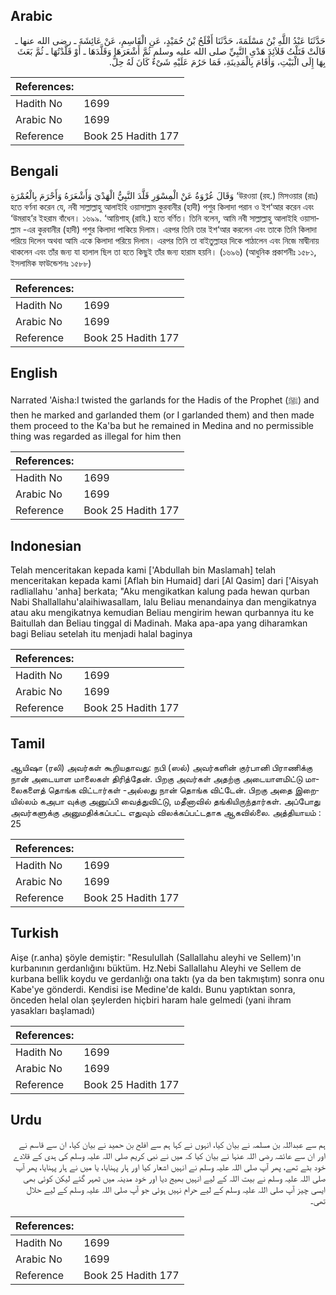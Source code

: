 ## Arabic


<div dir="rtl" lang="ar" style={{fontSize:'larger',backgroundColor:'#f8f9fa',padding:20}}>
حَدَّثَنَا عَبْدُ اللَّهِ بْنُ مَسْلَمَةَ، حَدَّثَنَا أَفْلَحُ بْنُ حُمَيْدٍ، عَنِ الْقَاسِمِ، عَنْ عَائِشَةَ ـ رضى الله عنها ـ قَالَتْ فَتَلْتُ قَلاَئِدَ هَدْىِ النَّبِيِّ صلى الله عليه وسلم ثُمَّ أَشْعَرَهَا وَقَلَّدَهَا ـ أَوْ قَلَّدْتُهَا ـ ثُمَّ بَعَثَ بِهَا إِلَى الْبَيْتِ، وَأَقَامَ بِالْمَدِينَةِ، فَمَا حَرُمَ عَلَيْهِ شَىْءٌ كَانَ لَهُ حِلٌّ‏.‏
</div>
<div style={{backgroundColor:'#f8f9fa',padding:20, marginBottom: 10}}><table> <thead> <tr> <th>References:</th> <th></th> </tr> </thead> <tbody><tr><td>Hadith No</td><td>1699</td></tr><tr><td>Arabic No</td><td>1699</td></tr><tr><td>Reference</td><td>Book 25 Hadith 177</td></tr></tbody></table></div>

## Bengali


<div dir="ltr" lang="bn" style={{fontSize:'larger',backgroundColor:'#f8f9fa',padding:20}}>
وَقَالَ عُرْوَةُ عَنْ الْمِسْوَرِ قَلَّدَ النَّبِيُّ الْهَدْيَ وَأَشْعَرَهُ وَأَحْرَمَ بِالْعُمْرَةِ ‘উরওয়া (রহ.) মিসওয়ার (রাঃ) হতে বর্ণনা করেন যে, নবী সাল্লাল্লাহু আলাইহি ওয়াসাল্লাম কুরবানীর (হাদী) পশুর কিলাদা পরান ও ইশ‘আর করেন এবং ‘উমরাহ’র ইহরাম বাঁধেন। ১৬৯৯. ‘আয়িশাহ্ (রাযি.) হতে বর্ণিত। তিনি বলেন, আমি নবী সাল্লাল্লাহু আলাইহি ওয়াসাল্লাম -এর কুরবানীর (হাদী) পশুর কিলাদা পাকিয়ে দিলাম। এরপর তিনি তার ইশ‘আর করলেন এবং তাকে তিনি কিলাদা পরিয়ে দিলেন অথবা আমি একে কিলাদা পরিয়ে দিলাম। এরপর তিনি তা বাইতুল্লাহর দিকে পাঠালেন এবং নিজে মাদ্বীনায় থাকলেন এবং তাঁর জন্য যা হালাল ছিল তা হতে কিছুই তাঁর জন্য হারাম হয়নি। (১৬৯৬) (আধুনিক প্রকাশনীঃ ১৫৮১, ইসলামিক ফাউন্ডেশনঃ ১৫৮৮)
</div>
<div style={{backgroundColor:'#f8f9fa',padding:20, marginBottom: 10}}><table> <thead> <tr> <th>References:</th> <th></th> </tr> </thead> <tbody><tr><td>Hadith No</td><td>1699</td></tr><tr><td>Arabic No</td><td>1699</td></tr><tr><td>Reference</td><td>Book 25 Hadith 177</td></tr></tbody></table></div>

## English


<div dir="ltr" lang="en" style={{fontSize:'larger',backgroundColor:'#f8f9fa',padding:20}}>
Narrated 'Aisha:I twisted the garlands for the Hadis of the Prophet (ﷺ) and then he marked and garlanded them (or I garlanded them) and then made them proceed to the Ka'ba but he remained in Medina and no permissible thing was regarded as illegal for him then
</div>
<div style={{backgroundColor:'#f8f9fa',padding:20, marginBottom: 10}}><table> <thead> <tr> <th>References:</th> <th></th> </tr> </thead> <tbody><tr><td>Hadith No</td><td>1699</td></tr><tr><td>Arabic No</td><td>1699</td></tr><tr><td>Reference</td><td>Book 25 Hadith 177</td></tr></tbody></table></div>

## Indonesian


<div dir="ltr" lang="id" style={{fontSize:'larger',backgroundColor:'#f8f9fa',padding:20}}>
Telah menceritakan kepada kami ['Abdullah bin Maslamah] telah menceritakan kepada kami [Aflah bin Humaid] dari [Al Qasim] dari ['Aisyah radliallahu 'anha] berkata; "Aku mengikatkan kalung pada hewan qurban Nabi Shallallahu'alaihiwasallam, lalu Beliau menandainya dan mengikatnya atau aku mengikatnya kemudian Beliau mengirim hewan qurbannya itu ke Baitullah dan Beliau tinggal di Madinah. Maka apa-apa yang diharamkan bagi Beliau setelah itu menjadi halal baginya
</div>
<div style={{backgroundColor:'#f8f9fa',padding:20, marginBottom: 10}}><table> <thead> <tr> <th>References:</th> <th></th> </tr> </thead> <tbody><tr><td>Hadith No</td><td>1699</td></tr><tr><td>Arabic No</td><td>1699</td></tr><tr><td>Reference</td><td>Book 25 Hadith 177</td></tr></tbody></table></div>

## Tamil


<div dir="ltr" lang="ta" style={{fontSize:'larger',backgroundColor:'#f8f9fa',padding:20}}>
ஆயிஷா (ரலி) அவர்கள் கூறியதாவது: நபி (ஸல்) அவர்களின் குர்பானி பிராணிக்கு நான் அடையாள மாலைகள் திரித்தேன். பிறகு அவர்கள் அதற்கு அடையாளமிட்டு மாலைகளைத் தொங்க விட்டார்கள் -அல்லது நான் தொங்க விட்டேன். பிறகு அதை இறையில்லம் கஅபா வுக்கு அனுப்பி வைத்துவிட்டு, மதீனாவில் தங்கியிருந்தார்கள். அப்போது அவர்களுக்கு அனுமதிக்கப்பட்ட எதுவும் விலக்கப்பட்டதாக ஆகவில்லை. அத்தியாயம் : 25
</div>
<div style={{backgroundColor:'#f8f9fa',padding:20, marginBottom: 10}}><table> <thead> <tr> <th>References:</th> <th></th> </tr> </thead> <tbody><tr><td>Hadith No</td><td>1699</td></tr><tr><td>Arabic No</td><td>1699</td></tr><tr><td>Reference</td><td>Book 25 Hadith 177</td></tr></tbody></table></div>

## Turkish


<div dir="ltr" lang="tr" style={{fontSize:'larger',backgroundColor:'#f8f9fa',padding:20}}>
Aişe (r.anha) şöyle demiştir: "Resulullah (Sallallahu aleyhi ve Sellem)'ın kurbanının gerdanlığını büktüm. Hz.Nebi Sallallahu Aleyhi ve Sellem de kurbana bellik koydu ve gerdanlığı ona taktı (ya da ben takmıştım) sonra onu Kabe'ye gönderdi. Kendisi ise Medine'de kaldı. Bunu yaptıktan sonra, önceden helal olan şeylerden hiçbiri haram hale gelmedi (yani ihram yasakları başlamadı)
</div>
<div style={{backgroundColor:'#f8f9fa',padding:20, marginBottom: 10}}><table> <thead> <tr> <th>References:</th> <th></th> </tr> </thead> <tbody><tr><td>Hadith No</td><td>1699</td></tr><tr><td>Arabic No</td><td>1699</td></tr><tr><td>Reference</td><td>Book 25 Hadith 177</td></tr></tbody></table></div>

## Urdu


<div dir="rtl" lang="ur" style={{fontSize:'larger',backgroundColor:'#f8f9fa',padding:20}}>
ہم سے عبداللہ بن مسلمہ نے بیان کیا، انہوں نے کہا ہم سے افلح بن حمید نے بیان کیا، ان سے قاسم نے اور ان سے عائشہ رضی اللہ عنہا نے بیان کیا کہ میں نے نبی کریم صلی اللہ علیہ وسلم کی ہدی کے قلادے خود بٹے تھے، پھر آپ صلی اللہ علیہ وسلم نے انہیں اشعار کیا اور ہار پہنایا، یا میں نے ہار پہنایا، پھر آپ صلی اللہ علیہ وسلم نے بیت اللہ کے لیے انہیں بھیج دیا اور خود مدینہ میں ٹھہر گئے لیکن کوئی بھی ایسی چیز آپ صلی اللہ علیہ وسلم کے لیے حرام نہیں ہوئی جو آپ صلی اللہ علیہ وسلم کے لیے حلال تھی۔
</div>
<div style={{backgroundColor:'#f8f9fa',padding:20, marginBottom: 10}}><table> <thead> <tr> <th>References:</th> <th></th> </tr> </thead> <tbody><tr><td>Hadith No</td><td>1699</td></tr><tr><td>Arabic No</td><td>1699</td></tr><tr><td>Reference</td><td>Book 25 Hadith 177</td></tr></tbody></table></div>